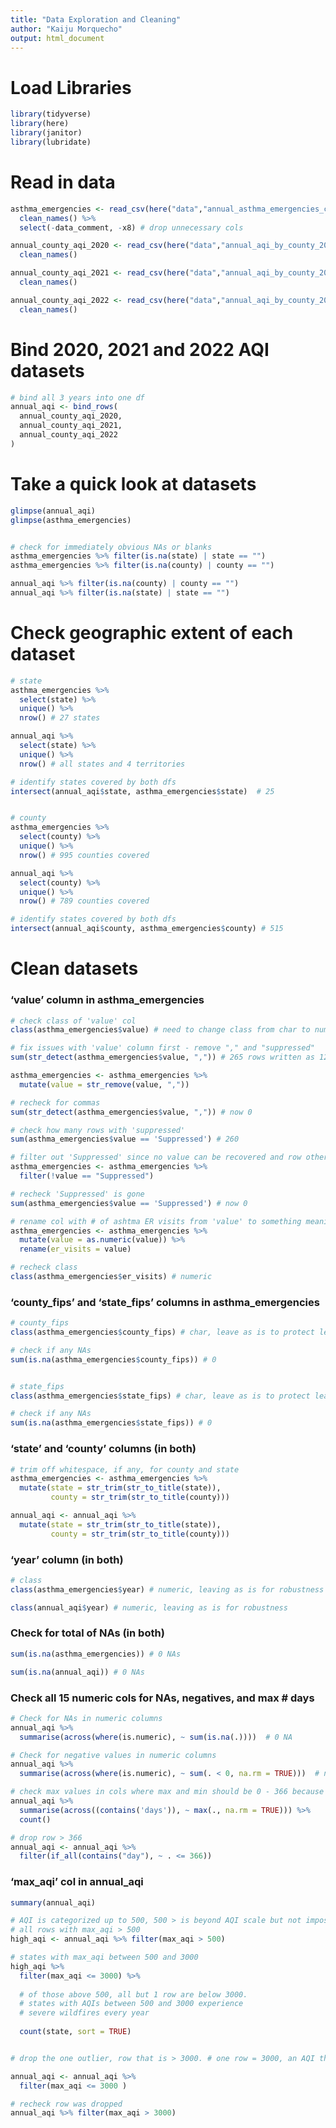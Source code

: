 ```yaml
---
title: "Data Exploration and Cleaning"
author: "Kaiju Morquecho"
output: html_document
---
```


# Load Libraries
```r
library(tidyverse)
library(here)
library(janitor) 
library(lubridate)
```


# Read in data 
```r
asthma_emergencies <- read_csv(here("data","annual_asthma_emergencies_county_2020_2021_2022.csv")) %>%
  clean_names() %>%
  select(-data_comment, -x8) # drop unnecessary cols

annual_county_aqi_2020 <- read_csv(here("data","annual_aqi_by_county_2020.csv")) %>%
  clean_names() 

annual_county_aqi_2021 <- read_csv(here("data","annual_aqi_by_county_2021.csv")) %>%
  clean_names()

annual_county_aqi_2022 <- read_csv(here("data","annual_aqi_by_county_2022.csv")) %>%
  clean_names()

```

# Bind 2020, 2021 and 2022 AQI datasets 
```r
# bind all 3 years into one df
annual_aqi <- bind_rows(
  annual_county_aqi_2020,
  annual_county_aqi_2021,
  annual_county_aqi_2022
)
```

# Take a quick look at datasets
```r
glimpse(annual_aqi)
glimpse(asthma_emergencies)


# check for immediately obvious NAs or blanks
asthma_emergencies %>% filter(is.na(state) | state == "")
asthma_emergencies %>% filter(is.na(county) | county == "")

annual_aqi %>% filter(is.na(county) | county == "")
annual_aqi %>% filter(is.na(state) | state == "")

```

# Check geographic extent of each dataset
```r
# state
asthma_emergencies %>%
  select(state) %>%
  unique() %>%
  nrow() # 27 states

annual_aqi %>%
  select(state) %>%
  unique() %>%
  nrow() # all states and 4 territories

# identify states covered by both dfs
intersect(annual_aqi$state, asthma_emergencies$state)  # 25


# county 
asthma_emergencies %>%
  select(county) %>%
  unique() %>%
  nrow() # 995 counties covered

annual_aqi %>%
  select(county) %>%
  unique() %>%
  nrow() # 789 counties covered

# identify states covered by both dfs 
intersect(annual_aqi$county, asthma_emergencies$county) # 515
```
# Clean datasets

### 'value' column in asthma_emergencies
```r
# check class of 'value' col
class(asthma_emergencies$value) # need to change class from char to numeric 

# fix issues with 'value' column first - remove "," and "suppressed"
sum(str_detect(asthma_emergencies$value, ",")) # 265 rows written as 123,45 --> should be 12345

asthma_emergencies <- asthma_emergencies %>%
  mutate(value = str_remove(value, ","))

# recheck for commas
sum(str_detect(asthma_emergencies$value, ",")) # now 0

# check how many rows with 'suppressed'
sum(asthma_emergencies$value == 'Suppressed') # 260 

# filter out 'Suppressed' since no value can be recovered and row otherwise not useful
asthma_emergencies <- asthma_emergencies %>%
  filter(!value == "Suppressed")

# recheck 'Suppressed' is gone
sum(asthma_emergencies$value == 'Suppressed') # now 0 

# rename col with # of ashtma ER visits from 'value' to something meaningful and coerce from class character to numeric
asthma_emergencies <- asthma_emergencies %>%
  mutate(value = as.numeric(value)) %>%
  rename(er_visits = value)

# recheck class 
class(asthma_emergencies$er_visits) # numeric
```

### 'county_fips' and 'state_fips' columns in asthma_emergencies
```r
# county_fips
class(asthma_emergencies$county_fips) # char, leave as is to protect leading 0s

# check if any NAs
sum(is.na(asthma_emergencies$county_fips)) # 0


# state_fips
class(asthma_emergencies$state_fips) # char, leave as is to protect leading 0s

# check if any NAs
sum(is.na(asthma_emergencies$state_fips)) # 0
```
### 'state' and 'county' columns (in both)
```r
# trim off whitespace, if any, for county and state
asthma_emergencies <- asthma_emergencies %>%
  mutate(state = str_trim(str_to_title(state)),
         county = str_trim(str_to_title(county)))

annual_aqi <- annual_aqi %>%
  mutate(state = str_trim(str_to_title(state)),
         county = str_trim(str_to_title(county)))
```

### 'year' column (in both)
```r
# class 
class(asthma_emergencies$year) # numeric, leaving as is for robustness

class(annual_aqi$year) # numeric, leaving as is for robustness

```
### Check for total of NAs (in both)
```r
sum(is.na(asthma_emergencies)) # 0 NAs

sum(is.na(annual_aqi)) # 0 NAs

```

### Check all 15 numeric cols for NAs, negatives, and max # days
```r
# Check for NAs in numeric columns
annual_aqi %>%
  summarise(across(where(is.numeric), ~ sum(is.na(.))))  # 0 NA 

# Check for negative values in numeric columns
annual_aqi %>%
  summarise(across(where(is.numeric), ~ sum(. < 0, na.rm = TRUE)))  # no negative values

# check max values in cols where max and min should be 0 - 366 because unit is days out of a year
annual_aqi %>%
  summarise(across((contains('days')), ~ max(., na.rm = TRUE))) %>%
  count()

# drop row > 366 
annual_aqi <- annual_aqi %>%
  filter(if_all(contains("day"), ~ . <= 366))

```



### 'max_aqi' col in annual_aqi
```r
summary(annual_aqi)

# AQI is categorized up to 500, 500 > is beyond AQI scale but not impossible  
# all rows with max_aqi > 500
high_aqi <- annual_aqi %>% filter(max_aqi > 500) 

# states with max_aqi between 500 and 3000
high_aqi %>%
  filter(max_aqi <= 3000) %>% 
  
  # of those above 500, all but 1 row are below 3000. 
  # states with AQIs between 500 and 3000 experience       
  # severe wildfires every year
  
  count(state, sort = TRUE)


# drop the one outlier, row that is > 3000. # one row = 3000, an AQI this high (8368) is likely an error 

annual_aqi <- annual_aqi %>%
  filter(max_aqi <= 3000 )

# recheck row was dropped
annual_aqi %>% filter(max_aqi > 3000)

```












